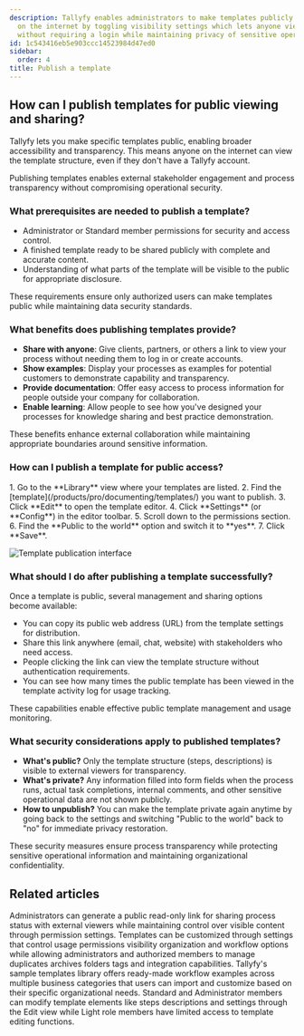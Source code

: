 ```yaml
---
description: Tallyfy enables administrators to make templates publicly accessible
  on the internet by toggling visibility settings which lets anyone view process structures
  without requiring a login while maintaining privacy of sensitive operational data.
id: 1c543416eb5e903ccc14523984d47ed0
sidebar:
  order: 4
title: Publish a template
---
```



## How can I publish templates for public viewing and sharing?

Tallyfy lets you make specific templates public, enabling broader accessibility and transparency. This means anyone on the internet can view the template structure, even if they don't have a Tallyfy account.

Publishing templates enables external stakeholder engagement and process transparency without compromising operational security.

### What prerequisites are needed to publish a template?
- Administrator or Standard member permissions for security and access control.
- A finished template ready to be shared publicly with complete and accurate content.
- Understanding of what parts of the template will be visible to the public for appropriate disclosure.

These requirements ensure only authorized users can make templates public while maintaining data security standards.

### What benefits does publishing templates provide?
- **Share with anyone**: Give clients, partners, or others a link to view your process without needing them to log in or create accounts.
- **Show examples**: Display your processes as examples for potential customers to demonstrate capability and transparency.
- **Provide documentation**: Offer easy access to process information for people outside your company for collaboration.
- **Enable learning**: Allow people to see how you've designed your processes for knowledge sharing and best practice demonstration.

These benefits enhance external collaboration while maintaining appropriate boundaries around sensitive information.

### How can I publish a template for public access?

<Steps>
1. Go to the **Library** view where your templates are listed.
2. Find the [template](/products/pro/documenting/templates/) you want to publish.
3. Click **Edit** to open the template editor.
4. Click **Settings** (or **Config**) in the editor toolbar.
5. Scroll down to the permissions section.
6. Find the **Public to the world** option and switch it to **yes**.
7. Click **Save**.
</Steps>

![Template publication interface](https://screenshots.tallyfy.com/tallyfy%2Fpro%2Fdesktop-light-public-template.png)

### What should I do after publishing a template successfully?

Once a template is public, several management and sharing options become available:
- You can copy its public web address (URL) from the template settings for distribution.
- Share this link anywhere (email, chat, website) with stakeholders who need access.
- People clicking the link can view the template structure without authentication requirements.
- You can see how many times the public template has been viewed in the template activity log for usage tracking.

These capabilities enable effective public template management and usage monitoring.

### What security considerations apply to published templates?
- **What's public?** Only the template structure (steps, descriptions) is visible to external viewers for transparency.
- **What's private?** Any information filled into form fields when the process runs, actual task completions, internal comments, and other sensitive operational data are not shown publicly.
- **How to unpublish?** You can make the template private again anytime by going back to the settings and switching "Public to the world" back to "no" for immediate privacy restoration.

These security measures ensure process transparency while protecting sensitive operational information and maintaining organizational confidentiality.


## Related articles
<CardGrid>
<LinkTitleCard header="<b>Processes > Make a process visible to outsiders or guests</b>" href="/products/pro/tracking-and-tasks/processes/make-a-process-public/" > Administrators can generate a public read-only link for sharing process status with external viewers while maintaining control over visible content through permission settings. </LinkTitleCard>
<LinkTitleCard header="<b>Templates > Configure your template</b>" href="/products/pro/documenting/templates/config/" > Templates can be customized through settings that control usage permissions visibility organization and workflow options while allowing administrators and authorized members to manage duplicates archives folders tags and integration capabilities. </LinkTitleCard>
<LinkTitleCard header="<b>Templates > Sample templates</b>" href="/products/pro/documenting/templates/how-can-i-access-tallyfys-sample-templates/" > Tallyfy's sample templates library offers ready-made workflow examples across multiple business categories that users can import and customize based on their specific organizational needs. </LinkTitleCard>
<LinkTitleCard header="<b>Templates > Edit a template</b>" href="/products/pro/documenting/templates/edit-templates/" > Standard and Administrator members can modify template elements like steps descriptions and settings through the Edit view while Light role members have limited access to template editing functions. </LinkTitleCard>
</CardGrid>